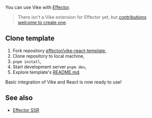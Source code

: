 
<CommunityNote url="https://effector.dev" />

You can use Vike with [Effector](https://effector.dev).

> There isn't a <Link href="/extensions">Vike extension</Link> for Effector yet, but [contributions welcome to create one](https://github.com/vikejs/vike/issues/1715).


## Clone template

1. Fork repository [effector/vike-react-template](https://github.com/effector/vike-react-template),
2. Clone repository to local machine,
3. `pnpm install`,
4. Start development server `pnpm dev`,
5. Explore template's [README.md](https://github.com/effector/vike-react-template).

Basic integration of Vike and React is now ready to use!


## See also

- [Effector SSR](https://effector.dev/en/guides/server-side-rendering/)
